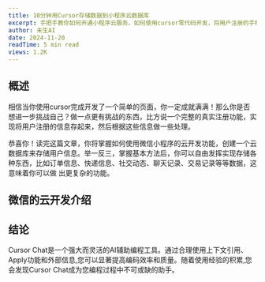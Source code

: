 ```yaml
---
title: 10分钟用Cursor存储数据到小程序云数据库
excerpt: 手把手教你如何开通小程序云服务，如何使用cursor零代码开发，将用户注册的手机号存入云数据库中
author: 未生AI
date: 2024-11-20
readTime: 5 min read
views: 1.2K
---
```


## 概述

相信当你使用cursor完成开发了一个简单的页面，你一定成就满满！那么你是否想进一步挑战自己？做一点更有挑战的东西，比方说一个完整的真实注册功能，实现将用户注册的信息存起来，然后根据这些信息做一些处理。 

恭喜你！读完这篇文章，你将掌握如何使用微信小程序的云开发功能，创建一个云数据库来存储用户信息。举一反三，掌握基本方法后，你可以自由发挥实现存储各种东西，比如订单信息、快递信息、社交动态、聊天记录、交易记录等等数据，这意味着你可以做
出更复杂的功能。

## 微信的云开发介绍



## 结论

Cursor Chat是一个强大而灵活的AI辅助编程工具。通过合理使用上下文引用、Apply功能和外部信息,您可以显著提高编码效率和质量。随着使用经验的积累,您会发现Cursor Chat成为您编程过程中不可或缺的助手。